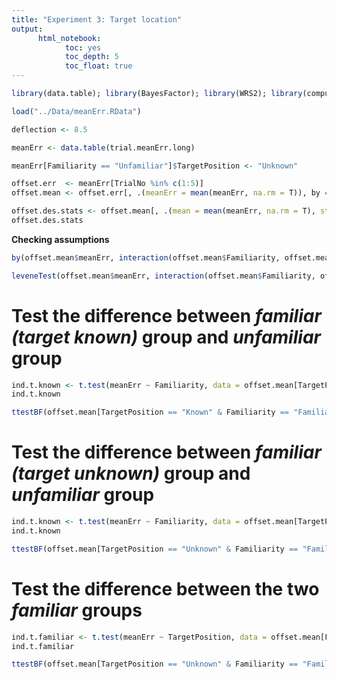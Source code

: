 ```yaml
---
title: "Experiment 3: Target location"
output: 
      html_notebook:
            toc: yes
            toc_depth: 5
            toc_float: true
---
```


```r
library(data.table); library(BayesFactor); library(WRS2); library(compute.es); library(pastecs); library(psych); library(ez); library(effsize); library(multcomp); library(car)
```

```r
load("../Data/meanErr.RData")

deflection <- 8.5

meanErr <- data.table(trial.meanErr.long)

meanErr[Familiarity == "Unfamiliar"]$TargetPosition <- "Unknown"

offset.err  <- meanErr[TrialNo %in% c(1:5)]
offset.mean <- offset.err[, .(meanErr = mean(meanErr, na.rm = T)), by = c("SubjectNo", "Familiarity", "TargetPosition", "PrismDirection")]
```

```r
offset.des.stats <- offset.mean[, .(mean = mean(meanErr, na.rm = T), std = sd(meanErr, na.rm = T), n = length(as.character(unique(SubjectNo))) ), by = list(Familiarity, TargetPosition)]
offset.des.stats
```

**Checking assumptions**
```r
by(offset.mean$meanErr, interaction(offset.mean$Familiarity, offset.mean$TargetPosition), shapiro.test)

leveneTest(offset.mean$meanErr, interaction(offset.mean$Familiarity, offset.mean$TargetPosition))
```


# Test the difference between *familiar (target known)* group and *unfamiliar* group
```r
ind.t.known <- t.test(meanErr ~ Familiarity, data = offset.mean[TargetPosition == "Known" | Familiarity == "Unfamiliar"], paired = FALSE, var.equal = TRUE, alternative = "less")
ind.t.known

ttestBF(offset.mean[TargetPosition == "Known" & Familiarity == "Familiar"]$meanErr, offset.mean[Familiarity == "Unfamiliar"]$meanErr, paired = FALSE, nullInterval = c(-Inf, 0))
```


# Test the difference between *familiar (target unknown)* group and *unfamiliar* group
```r
ind.t.known <- t.test(meanErr ~ Familiarity, data = offset.mean[TargetPosition == "Unknown"], paired = FALSE, var.equal = TRUE)
ind.t.known

ttestBF(offset.mean[TargetPosition == "Unknown" & Familiarity == "Familiar"]$meanErr, offset.mean[Familiarity == "Unfamiliar"]$meanErr, paired = FALSE)
```

# Test the difference between the two *familiar* groups
```r
ind.t.familiar <- t.test(meanErr ~ TargetPosition, data = offset.mean[Familiarity == "Familiar"], paired = FALSE, var.equal = TRUE, alternative = "greater")
ind.t.familiar

ttestBF(offset.mean[TargetPosition == "Unknown" & Familiarity == "Familiar"]$meanErr, offset.mean[TargetPosition == "Known" & Familiarity == "Familiar"]$meanErr, paired = FALSE, nullInterval = c(0, Inf))
```




